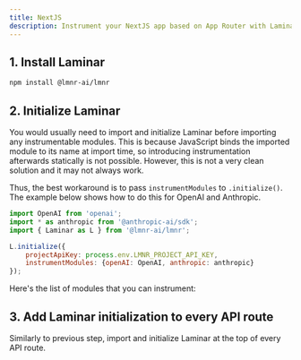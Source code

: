 ```yaml
---
title: NextJS
description: Instrument your NextJS app based on App Router with Laminar
---
```



## 1. Install Laminar

```bash
npm install @lmnr-ai/lmnr
```

## 2. Initialize Laminar

You would usually need to import and initialize Laminar before importing any instrumentable modules.
This is because JavaScript binds the imported module to its name at import time, so introducing
instrumentation afterwards statically is not possible.
However, this is not a very clean solution and it may not always work.

Thus, the best workaround is to pass `instrumentModules` to `.initialize()`.
The example below shows how to do this for OpenAI and Anthropic.

```javascript
import OpenAI from 'openai';
import * as anthropic from '@anthropic-ai/sdk';
import { Laminar as L } from '@lmnr-ai/lmnr';

L.initialize({
    projectApiKey: process.env.LMNR_PROJECT_API_KEY,
    instrumentModules: {openAI: OpenAI, anthropic: anthropic}
});
```

Here's the list of modules that you can instrument:

<AutoInstrumentableJSModules />

## 3. Add Laminar initialization to every API route

Similarly to previous step, import and initialize Laminar at the top of every API route.

